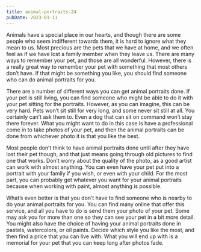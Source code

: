 ```yaml
---
title: animal-portraits-24
pubDate: 2023-01-11
---
```


Animals have a special place in our hearts, and though there are some people who seem indifferent towards them, it is hard to ignore what they mean to us. Most precious are the pets that we have at home, and we often feel as if we have lost a family member when they leave us. There are many ways to remember your pet, and those are all wonderful. However, there is a really great way to remember your pet with something that most others don’t have. If that might be something you like, you should find someone who can do animal portraits for you.

There are a number of different ways you can get animal portraits done. If your pet is still living, you can find someone who might be able to do it with your pet sitting for the portraits. However, as you can imagine, this can be very hard. Pets won’t sit still for very long, and some never sit still at all. You certainly can’t ask them to. Even a dog that can sit on command won’t stay there forever. What you might want to do in this case is have a professional come in to take photos of your pet, and then the animal portraits can be done from whichever photo it is that you like the best.

Most people don’t think to have animal portraits done until after they have lost their pet though, and that just means going through old pictures to find one that works. Don’t worry about the quality of the photo, as a good artist can work with almost anything. You can even have your pet put into a portrait with your family if you wish, or even with your child. For the most part, you can probably get whatever you want for your animal portraits because when working with paint, almost anything is possible.

What’s even better is that you don’t have to find someone who is nearby to do your animal portraits for you. You can find many online that offer this service, and all you have to do is send them your photo of your pet. Some may ask you for more than one so they can see your pet in a bit more detail. You might also have the choice of having your animal portraits done in pastels, watercolors, or oil paints. Decide which style you like the most, and then find a price that you can live with. What you will end up with is a memorial for your pet that you can keep long after photos fade.